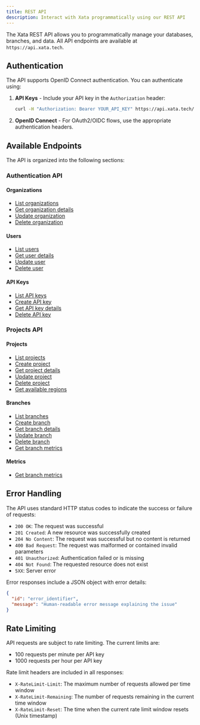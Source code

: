 ```yaml
---
title: REST API
description: Interact with Xata programmatically using our REST API
---
```


The Xata REST API allows you to programmatically manage your databases, branches, and data. All API endpoints are available at `https://api.xata.tech`.

## Authentication

The API supports OpenID Connect authentication. You can authenticate using:

1. **API Keys** - Include your API key in the `Authorization` header:
   ```bash
   curl -H "Authorization: Bearer YOUR_API_KEY" https://api.xata.tech/...
   ```

2. **OpenID Connect** - For OAuth2/OIDC flows, use the appropriate authentication headers.

## Available Endpoints

The API is organized into the following sections:

### Authentication API

#### Organizations
- [List organizations](/api/organizations#list-organizations)
- [Get organization details](/api/organizations#get-organization)
- [Update organization](/api/organizations#update-organization)
- [Delete organization](/api/organizations#delete-organization)

#### Users
- [List users](/api/users#list-users)
- [Get user details](/api/users#get-user)
- [Update user](/api/users#update-user)
- [Delete user](/api/users#delete-user)

#### API Keys
- [List API keys](/api/api-keys#list-api-keys)
- [Create API key](/api/api-keys#create-api-key)
- [Get API key details](/api/api-keys#get-api-key)
- [Delete API key](/api/api-keys#delete-api-key)

### Projects API

#### Projects
- [List projects](/api/projects#list-projects)
- [Create project](/api/projects#create-project)
- [Get project details](/api/projects#get-project)
- [Update project](/api/projects#update-project)
- [Delete project](/api/projects#delete-project)
- [Get available regions](/api/projects#get-regions)

#### Branches
- [List branches](/api/branches#list-branches)
- [Create branch](/api/branches#create-branch)
- [Get branch details](/api/branches#get-branch)
- [Update branch](/api/branches#update-branch)
- [Delete branch](/api/branches#delete-branch)
- [Get branch metrics](/api/branches#get-branch-metrics)

#### Metrics
- [Get branch metrics](/api/metrics#get-branch-metrics)

## Error Handling

The API uses standard HTTP status codes to indicate the success or failure of requests:

- `200 OK`: The request was successful
- `201 Created`: A new resource was successfully created
- `204 No Content`: The request was successful but no content is returned
- `400 Bad Request`: The request was malformed or contained invalid parameters
- `401 Unauthorized`: Authentication failed or is missing
- `404 Not Found`: The requested resource does not exist
- `5XX`: Server error

Error responses include a JSON object with error details:

```json
{
  "id": "error_identifier",
  "message": "Human-readable error message explaining the issue"
}
```

## Rate Limiting

API requests are subject to rate limiting. The current limits are:

- 100 requests per minute per API key
- 1000 requests per hour per API key

Rate limit headers are included in all responses:

- `X-RateLimit-Limit`: The maximum number of requests allowed per time window
- `X-RateLimit-Remaining`: The number of requests remaining in the current time window
- `X-RateLimit-Reset`: The time when the current rate limit window resets (Unix timestamp)